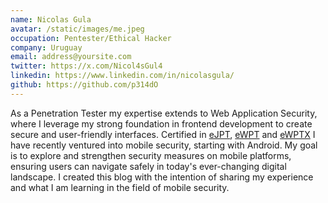 ```yaml
---
name: Nicolas Gula
avatar: /static/images/me.jpeg
occupation: Pentester/Ethical Hacker
company: Uruguay
email: address@yoursite.com
twitter: https://x.com/Nicol4sGul4
linkedin: https://www.linkedin.com/in/nicolasgula/
github: https://github.com/p314dO
---
```


As a Penetration Tester my expertise extends to Web Application Security, where I leverage my strong 
foundation in frontend development to create secure and user-friendly interfaces. Certified in [eJPT](https://certs.ine.com/b127ccd7-1653-4575-b0c2-089abd62e536#gs.bbf6bv), [eWPT](https://certs.ine.com/3044d2c0-2909-4725-8bfc-1441c004b414#gs.bbf693) and [eWPTX](https://certs.ine.com/ebed1996-53e3-4d3c-8710-efd59525aa33#gs.bbf67m)
I have recently ventured into mobile security, starting with Android. My goal is to explore 
and strengthen security measures on mobile platforms, ensuring users can navigate safely in today's ever-changing digital landscape.
I created this blog with the intention of sharing my experience and what I am learning in the field of mobile security. 